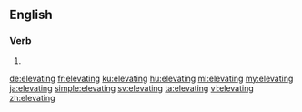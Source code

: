 ==English==

===Verb===
{{head|en|present participle}}

# {{present participle of|elevate|lang=en|nocat=1}}

[[de:elevating]]
[[fr:elevating]]
[[ku:elevating]]
[[hu:elevating]]
[[ml:elevating]]
[[my:elevating]]
[[ja:elevating]]
[[simple:elevating]]
[[sv:elevating]]
[[ta:elevating]]
[[vi:elevating]]
[[zh:elevating]]